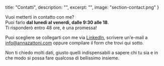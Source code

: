   title: "Contatti",
  description: "",
  excerpt: "",
  image: "section-contact.png"
}

Vuoi metterti in contatto con me?<br/> 
Puoi farlo **dal lunedì al venerdì, dalle 9:30 alle 18**.<br/>
Ti risponderò entro 48 ore, è una promessa!

Puoi scegliere se collegarti con me via [LinkedIn](https://www.linkedin.com/in/zattonianna), scrivere un'e-mail a [info@annazattoni.com](mailto:info@annazattoni.com) oppure compilare il form che trovi qui sotto.

Non ti chiedo molti dati, giusto quelli indispensabili a sapere chi tu sia e in che modo si possa fare qualcosa di bellissimo insieme.

<contactform />
